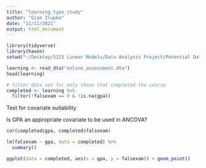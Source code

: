 ```yaml
---
title: "learning_type_study"
author: "Gian Zlupko"
date: "11/11/2021"
output: html_document
---
```


```r
library(tidyverse) 
library(haven) 
setwd("~/Desktop/5123 Linear Models/Data Analysis Project/Potential Data Sets/Online Learning") 
```


```r
learning <- read_dta("online_assessment.dta") 
head(learning) 
```






```r

# filter data set for only those that completed the course 
completed <- learning %>%
  filter(!falsexam == 0 & !is.na(gpa)) 


```




Test for covariate suitability 

Is GPA an appropriate covariate to be used in ANCOVA? 
```r

cor(completed$gpa, completed$falsexam)

lm(falsexam ~ gpa, data = completed) %>%
  summary()

ggplot(data = completed, aes(x = gpa, y = falsexam)) + geom_point() 
```





